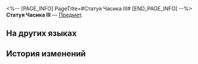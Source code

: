<%-- [PAGE_INFO]
PageTitle=#Статуя Часика III#
[END_PAGE_INFO] --%>
{{Предмет Инфобокс
|id          = 252447
|Изображение = Предмет Статуя Часика III.png
|Тип         = 
|Инвентарь   = 
|Редкость    = 5
|Эффект      = 
|Описание    = Соберите набор карточек воспоминаний, чтобы получить усиление.
}}
{{Описание|Ваши воспоминания об Освоении могут стать источником вдохновения для игры.}}
'''Статуя Часика III''' — [[Предмет]].

==На других языках==
{{На других языках
|en   = Clockie Statue (III)
|zhs  = 钟表小子雕像-Ⅲ
|zht  = 鐘錶小子雕像-Ⅲ
|ja   = クロックボーイの像-III
|ko   = 시계 소년 조각상-Ⅲ
|es   = Estatua de Relojito&nbsp;III
|fr   = Statue de Chronou (III)
|ru   = Статуя Часика III
|th   = รูปปั้นเจ้าหนูนาฬิกา III
|vi   = Tượng Cậu Bé Đồng Hồ-III
|de   = Clockies Statue (III)
|id   = Patung Clockie III
|pt   = Estátua do Relogin (III)
}}

==История изменений==
{{История изменений|3.5}}